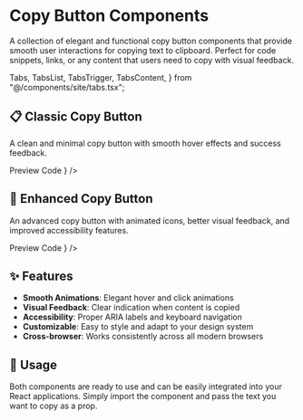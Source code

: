 # Copy Button Components

A collection of elegant and functional copy button components that provide smooth user interactions for copying text to clipboard. Perfect for code snippets, links, or any content that users need to copy with visual feedback.


  Tabs,
  TabsList,
  TabsTrigger,
  TabsContent,
} from "@/components/site/tabs.tsx";

## 📋 Classic Copy Button

A clean and minimal copy button with smooth hover effects and success feedback.

<Tabs defaultValue="preview" className="mb-8">
  <TabsList>
    <TabsTrigger value="preview">Preview</TabsTrigger>
    <TabsTrigger value="code">Code</TabsTrigger>
  </TabsList>
  <TabsContent value="preview">
    <ComponentRenderer component={<CopyButton />} />
  </TabsContent>
  <TabsContent value="code">
    <CodeBlock filePath="src/app/docs/copybutton/copybutton.tsx" />
  </TabsContent>
</Tabs>

## 🎨 Enhanced Copy Button

An advanced copy button with animated icons, better visual feedback, and improved accessibility features.

<Tabs defaultValue="preview" className="mb-8">
  <TabsList>
    <TabsTrigger value="preview">Preview</TabsTrigger>
    <TabsTrigger value="code">Code</TabsTrigger>
  </TabsList>
  <TabsContent value="preview">
    <ComponentRenderer component={<CopyButton2 />} />
  </TabsContent>
  <TabsContent value="code">
    <CodeBlock filePath="src/app/docs/copybutton/copybutton2.tsx" />
  </TabsContent>
</Tabs>

## ✨ Features

- **Smooth Animations**: Elegant hover and click animations
- **Visual Feedback**: Clear indication when content is copied
- **Accessibility**: Proper ARIA labels and keyboard navigation
- **Customizable**: Easy to style and adapt to your design system
- **Cross-browser**: Works consistently across all modern browsers

## 🚀 Usage

Both components are ready to use and can be easily integrated into your React applications. Simply import the component and pass the text you want to copy as a prop.

